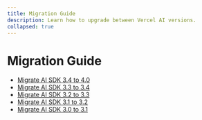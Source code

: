 ```yaml
---
title: Migration Guide
description: Learn how to upgrade between Vercel AI versions.
collapsed: true
---
```


# Migration Guide

- [ Migrate AI SDK 3.4 to 4.0 ](/docs/migration-guides/migration-guide-4-0)
- [ Migrate AI SDK 3.3 to 3.4 ](/docs/migration-guides/migration-guide-3-4)
- [ Migrate AI SDK 3.2 to 3.3 ](/docs/migration-guides/migration-guide-3-3)
- [ Migrate AI SDK 3.1 to 3.2 ](/docs/migration-guides/migration-guide-3-2)
- [ Migrate AI SDK 3.0 to 3.1 ](/docs/migration-guides/migration-guide-3-1)

